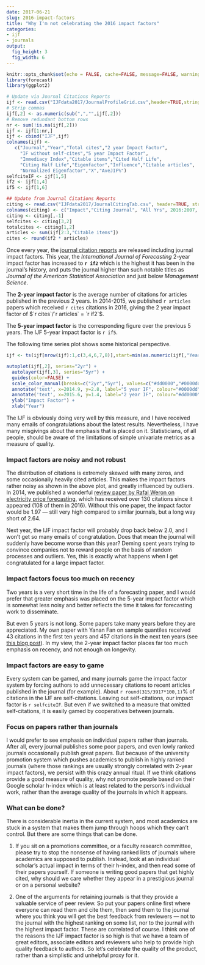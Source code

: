 ```yaml
---
date: 2017-06-21
slug: 2016-impact-factors
title: "Why I'm not celebrating the 2016 impact factors"
categories:
- ijf
- journals
output:
  fig_height: 3
  fig_width: 6
---
```



```r
knitr::opts_chunk$set(echo = FALSE, cache=FALSE, message=FALSE, warning=FALSE)
library(forecast)
library(ggplot2)
```

```r
# Update via Journal Citations Reports
ijf <- read.csv("IJFdata2017/JournalProfileGrid.csv",header=TRUE,stringsAsFactors = FALSE, skip=1)
# Strip commas
ijf[,2] <- as.numeric(sub(",","",ijf[,2]))
# Remove redundant bottom rows
nr <- sum(!is.na(ijf[,2]))
ijf <- ijf[1:nr,]
ijf <- cbind("IJF",ijf)
colnames(ijf) <- 
   c("Journal","Year","Total cites","2 year Impact Factor",
     "IF without self-cites","5 year Impact Factor",
     "Immediacy Index","Citable items","Cited Half Life",
     "Citing Half Life","Eigenfactor","Influence","Citable articles",
     "Normalized Eigenfactor","X","AveJIF%")
selfciteIF <- ijf[1,5]
if2 <- ijf[1,4]
if5 <- ijf[1,6]
```


```r
## Update from Journal Citations Reports
citing <- read.csv("IJFdata2017/JournalCitingTab.csv", header=TRUE, stringsAsFactors=FALSE, skip=1)[,-c(1,14)]
colnames(citing) <- c("Impact","Citing Journal", "All Yrs", 2016:2007, "Rest")
citing <- citing[,-1]
selfcites <- citing[3,2]
totalcites <- citing[1,2]
articles <- sum(ijf[2:3,"Citable items"])
cites <- round(if2 * articles)
```


Once every year, the [journal citation reports](http://clarivate.com/?product=journal-citation-reports) are released including journal impact factors. This year, the *International Journal of Forecasting* 2-year impact factor has increased to **`r if2`** which is the highest it has been in the journal's history, and puts the journal higher than such notable titles as *Journal of the American Statistical Association* and just below *Management Science*. 

The **2-year impact factor** is the average number of citations for articles published in the previous 2 years. In 2014-2015, we published `r articles` papers which received 
`r cites` citations in 2016, giving the 2 year impact factor of $`r cites`/`r articles` = `r if2`$. 

The **5-year impact factor** is the corresponding figure over the previous 5 years. 
The IJF 5-year impact factor is `r if5`.

The following time series plot shows some historical perspective.

```r
ijf <- ts(ijf[nrow(ijf):1,c(3,4,6,7,8)],start=min(as.numeric(ijf[,"Year"])))

autoplot(ijf[,2], series="2yr") +
  autolayer(ijf[,3], series="5yr") +
  guides(color=FALSE) +
  scale_color_manual(breaks=c("2yr","5yr"), values=c("#dd0000","#0000dd")) +
  annotate('text', x=2014.9, y=2.8, label="5 year IF", colour="#0000dd") +
  annotate('text', x=2015.6, y=1.4, label="2 year IF", colour="#dd0000") +
  ylab("Impact Factor") +
  xlab("Year")
```

The IJF is obviously doing very well by this measure, and I have received many emails of congratulations about the latest results. Nevertheless, I have many misgivings about the emphasis that is placed on it. Statisticians, of all people, should be aware of the limitations of simple univariate metrics as a measure of quality.

### Impact factors are noisy and not robust

The distribution of citations is extremely skewed with many zeros, and some occasionally heavily cited articles. This makes the impact factors rather noisy as shown in the above plot, and greatly influenced by outliers. In 2014, we published a wonderful [review paper by Rafal Weron on electricity price forecasting](https://doi.org/10.1016/j.ijforecast.2014.08.008), which has received over 130 citations since it appeared (108 of them in 2016). Without this one paper, the impact factor would be 1.97 --- still very high compared to similar journals, but a long way short of 2.64.

Next year, the IJF impact factor will probably drop back below 2.0, and I won't get so many emails of congratulation. Does that mean the journal will suddenly have become worse than this year? Deming spent years trying to convince companies not to reward people on the basis of random processes and outliers. Yes, this is exactly what happens when I get congratulated for a large impact factor.

### Impact factors focus too much on recency

Two years is a very short time in the life of a forecasting paper, and I would prefer that greater emphasis was placed on the 5-year impact factor which is somewhat less noisy and better reflects the time it takes for forecasting work to disseminate.

But even 5 years is not long. Some papers take many years before they are appreciated. My own paper with Yanan Fan on sample quantiles received 43 citations in the first ten years and 457 citations in the next ten years (see [this blog post](/hyndsight/sample-quantiles-20-years-later)). In my view, the 2-year impact factor places far too much emphasis on recency, and not enough on longevity. 

### Impact factors are easy to game

Every system can be gamed, and many journals game the impact factor system by forcing authors to add unnecessary citations to recent articles published in the journal (for example). About `r round(315/3917*100,1)`% of citations in the IJF are self-citations. Leaving out  self-citations, our impact factor is `r selfciteIF`. But even if we switched to a measure that omitted self-citations, it is easily gamed by cooperatives between journals.

### Focus on papers rather than journals

I would prefer to see emphasis on individual papers rather than journals. After all, every journal publishes some poor papers, and even lowly ranked journals occasionally publish great papers. But because of the university promotion system which pushes academics to publish in highly ranked journals (where those rankings are usually strongly correlated with 2-year impact factors), we persist with this crazy annual ritual. If we think citations provide a good measure of quality, why not promote people based on their Google scholar h-index which is at least related to the person's individual work, rather than the average quality of the journals in which it appears.

### What can be done?

There is considerable inertia in the current system, and most academics are stuck in a system that makes them jump through hoops which they can't control. But there are some things that can be done.

 1. If you sit on a promotions committee, or a faculty research committee, please try to stop the nonsense of having ranked lists of journals where academics are supposed to publish. Instead, look at an individual scholar's actual impact in terms of their h-index, and then read some of their papers yourself. If someone is writing good papers that get highly cited, why should we care whether they appear in a prestigious journal or on a personal website?
 
 1. One of the arguments for retaining journals is that they provide a valuable service of peer review. So put your papers online first where everyone can read them and cite them, then send them to the journal where you think you will get the best feedback from reviewers --- not to the journal with the highest ranking on some list, nor to the journal with the highest impact factor. These are correlated of course. I think one of the reasons the IJF impact factor is so high is that we have a team of great editors, associate editors and reviewers who help to provide high quality feedback to authors. So let's celebrate the quality of the product, rather than a simplistic and unhelpful proxy for it.
 